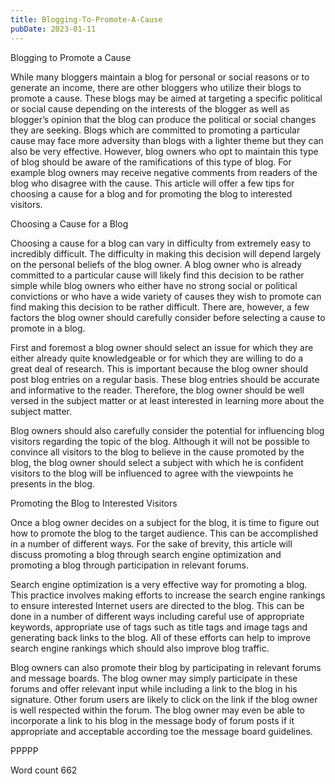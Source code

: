 ```yaml
---
title: Blogging-To-Promote-A-Cause
pubDate: 2023-01-11
---
```


Blogging to Promote a Cause

While many bloggers maintain a blog for personal or social reasons or to generate an income, there are other bloggers who utilize their blogs to promote a cause. These blogs may be aimed at targeting a specific political or social cause depending on the interests of the blogger as well as blogger’s opinion that the blog can produce the political or social changes they are seeking. Blogs which are committed to promoting a particular cause may face more adversity than blogs with a lighter theme but they can also be very effective. However, blog owners who opt to maintain this type of blog should be aware of the ramifications of this type of blog. For example blog owners may receive negative comments from readers of the blog who disagree with the cause. This article will offer a few tips for choosing a cause for a blog and for promoting the blog to interested visitors. 

Choosing a Cause for a Blog

Choosing a cause for a blog can vary in difficulty from extremely easy to incredibly difficult. The difficulty in making this decision will depend largely on the personal beliefs of the blog owner. A blog owner who is already committed to a particular cause will likely find this decision to be rather simple while blog owners who either have no strong social or political convictions or who have a wide variety of causes they wish to promote can find making this decision to be rather difficult. There are, however, a few factors the blog owner should carefully consider before selecting a cause to promote in a blog. 

First and foremost a blog owner should select an issue for which they are either already quite knowledgeable or for which they are willing to do a great deal of research. This is important because the blog owner should post blog entries on a regular basis. These blog entries should be accurate and informative to the reader. Therefore, the blog owner should be well versed in the subject matter or at least interested in learning more about the subject matter. 

Blog owners should also carefully consider the potential for influencing blog visitors regarding the topic of the blog. Although it will not be possible to convince all visitors to the blog to believe in the cause promoted by the blog, the blog owner should select a subject with which he is confident visitors to the blog will be influenced to agree with the viewpoints he presents in the blog. 

Promoting the Blog to Interested Visitors

Once a blog owner decides on a subject for the blog, it is time to figure out how to promote the blog to the target audience. This can be accomplished in a number of different ways. For the sake of brevity, this article will discuss promoting a blog through search engine optimization and promoting a blog through participation in relevant forums. 

Search engine optimization is a very effective way for promoting a blog. This practice involves making efforts to increase the search engine rankings to ensure interested Internet users are directed to the blog. This can be done in a number of different ways including careful use of appropriate keywords, appropriate use of tags such as title tags and image tags and generating back links to the blog. All of these efforts can help to improve search engine rankings which should also improve blog traffic. 

Blog owners can also promote their blog by participating in relevant forums and message boards. The blog owner may simply participate in these forums and offer relevant input while including a link to the blog in his signature. Other forum users are likely to click on the link if the blog owner is well respected within the forum. The blog owner may even be able to incorporate a link to his blog in the message body of forum posts if it appropriate and acceptable according toe the message board guidelines. 

PPPPP

Word count 662
